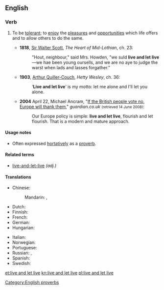 ==English==

===Verb===
{{head|en|verb|head=[[live]] [[and]] [[let]] [[live]]}}

# {{lb|en|idiomatic}} To be [[tolerant]]; to [[enjoy]] the [[pleasure]]s and [[opportunity|opportunities]] which life offers and to allow others to do the same.
#* '''1818''', [[w:Sir_Walter_Scott|Sir Walter Scott]], ''The Heart of Mid-Lothian'', ch. 23:
#*: "Hout, neighbour," said Mrs. Howden, "we suld '''live and let live'''—we hae been young oursells, and we are no aye to judge the warst when lads and lasses forgather."
#* '''1903''', [[w:Arthur_Quiller-Couch|Arthur Quiller-Couch]], ''Hetty Wesley'', ch. 36:
#*: ‘'''Live and let live'''’ is my motto: let me alone and I'll let you alone.
#* '''2004''' April 22, Michael Ancram, "[http://www.guardian.co.uk/politics/2004/apr/22/eu.world If the British people vote no, Europe will thank them]," ''guardian.co.uk'' <small>(retrieved 14 June 2008)</small>:
#*: Our Europe policy is simple: '''live and let live''', flourish and let flourish. That is a modern and mature approach.

====Usage notes====
* Often expressed [[hortative]]ly as a [[proverb]].

====Related terms====
* [[live-and-let-live]] ''(adj.)''

====Translations====
{{trans-top|be tolerant}}
* Chinese:
*: Mandarin: {{t|cmn|己立立人，己達達人|sc=Hani}}, {{t|cmn|己立立人，己达达人|tr=jǐlìlìrén, jǐdádárén|sc=Hani}}
* Dutch: {{t|nl|leef en laat leven}}
* Finnish: {{t|fi|elää ja antaa elää}}
* French: {{t|fr|vivre et laisser vivre}}
* German: {{t+|de|leben und leben lassen}}
* Hungarian: {{t|hu|élni és élni hagyni}}
{{trans-mid}}
* Italian: {{t|it|vivi e lascia vivere}}
* Norwegian: {{t|no|lev og la leve}}
* Portuguese: {{t|pt|viver e deixar viver}}
* Russian: {{t|ru|живи́ и дай жить други́м}} {{qualifier|imperative}}, {{t|ru|сам живи́ и други́м жить не меша́й}} {{qualifier|imperative}}
* Spanish: {{t|es|vivir y dejar vivir}}
* Swedish: {{t|sv|lev och låt leva}}
{{trans-bottom}}

[[Category:English proverbs]]

[[et:live and let live]]
[[kn:live and let live]]
[[pl:live and let live]]